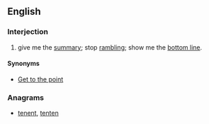 ==English==

===Interjection===
{{en-intj|pos=[[net]] [[net]]}}

# {{business|humorous}} give me the [[summary]]; stop [[rambling]]; show me the [[bottom line]].

====Synonyms====
* {{sense|}} [[get to the point|Get to the point]]

===Anagrams===
* [[tenent#English|tenent]], [[tenten#English|tenten]]